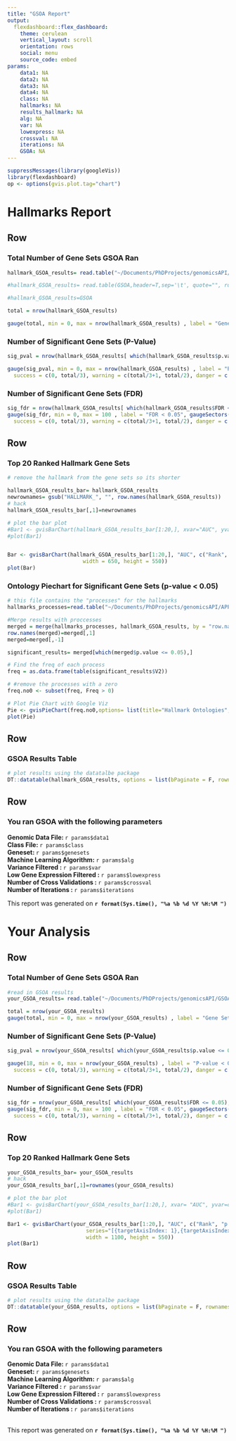 ```yaml
---
title: "GSOA Report"
output: 
  flexdashboard::flex_dashboard:
    theme: cerulean
    vertical_layout: scroll
    orientation: rows
    social: menu
    source_code: embed
params: 
    data1: NA
    data2: NA
    data3: NA
    data4: NA
    class: NA
    hallmarks: NA
    results_hallmark: NA
    alg: NA
    var: NA
    lowexpress: NA
    crossval: NA
    iterations: NA
    GSOA: NA
---
```


```r
suppressMessages(library(googleVis))
library(flexdashboard)
op <- options(gvis.plot.tag="chart")
```

# Hallmarks Report {data-icon="fa-life-ring"}

Row {data-width=300}
-------------------------------------

### Total Number of Gene Sets GSOA Ran
```r

hallmark_GSOA_results= read.table("~/Documents/PhDProjects/genomicsAPI/Results/GSOA_P53_Hallmarks_1000.txt",header=T,sep='\t', quote="", row.names = 1)

#hallmark_GSOA_results= read.table(GSOA,header=T,sep='\t', quote="", row.names = 1)

#hallmark_GSOA_results=GSOA

total = nrow(hallmark_GSOA_results)

gauge(total, min = 0, max = nrow(hallmark_GSOA_results) , label = "Gene Sets" )

```
    
### Number of Significant Gene Sets (P-Value)
    
```r
sig_pval = nrow(hallmark_GSOA_results[ which(hallmark_GSOA_results$p.value <= 0.05),])

gauge(sig_pval, min = 0, max = nrow(hallmark_GSOA_results) , label = "P-value < 0.05", gaugeSectors(
  success = c(0, total/3), warning = c(total/3+1, total/2), danger = c(total/2+1, sig_pval)))

```

### Number of Significant Gene Sets (FDR)

```r
sig_fdr = nrow(hallmark_GSOA_results[ which(hallmark_GSOA_results$FDR <= 0.05),])
gauge(sig_fdr, min = 0, max = 100 , label = "FDR < 0.05", gaugeSectors(
  success = c(0, total/3), warning = c(total/3+1, total/2), danger = c(total/2+1, sig_pval)))
```


Row {data-height=575}
-------------------------------------

### Top 20 Ranked Hallmark Gene Sets

```r

# remove the hallmark from the gene sets so its shorter

hallmark_GSOA_results_bar= hallmark_GSOA_results
newrownames= gsub("HALLMARK_", "", row.names(hallmark_GSOA_results))
# hack
hallmark_GSOA_results_bar[,1]=newrownames

# plot the bar plot
#Bar1 <- gvisBarChart(hallmark_GSOA_results_bar[1:20,], xvar="AUC", yvar=c("Rank", "p.value"), options= list(fontSize=10.5, width = 650, height = 550, title= "Top 20 Gene Sets", legend="right",hAxes="[{title:'Rank', titleTextStyle: {color: 'black', fontSize:14}}]", titleTextStyle="{color:'Black',fontName:'Arial',fontSize:18}",isStacked =  FALSE, chartArea= "{ width: '40%', height: '75%'}" ))
#plot(Bar1)


Bar <- gvisBarChart(hallmark_GSOA_results_bar[1:20,], "AUC", c("Rank", "p.value"),options=list(title= "Top 20 Gene Sets", legend="bottom",series="[{targetAxisIndex: 1},{targetAxisIndex:0}]",hAxis="{title:'P-value',   titleTextStyle:{color:'blue', fontSize:14}}" , titleTextStyle="{color:'Black',fontName:'Arial',fontSize:18}", chartArea= "{ width: '40%', height: '75%'}" ,
                        width = 650, height = 550))
plot(Bar)

```


### Ontology Piechart for Significant Gene Sets (p-value < 0.05)

```r
# this file contains the "processes" for the hallmarks 
hallmarks_processes=read.table("~/Documents/PhDProjects/genomicsAPI/APPS/GSOA-app/doc/Hallmarks_Geneset_Processes.txt", header=F,sep='\t', quote="", row.names = 1)

#Merge results with proccesses
merged = merge(hallmarks_processes, hallmark_GSOA_results, by = "row.names")
row.names(merged)=merged[,1]
merged=merged[,-1]

significant_results= merged[which(merged$p.value <= 0.05),]

# Find the freq of each process
freq = as.data.frame(table(significant_results$V2))

# #remove the processes with a zero
freq.no0 <- subset(freq, Freq > 0) 

# Plot Pie Chart with Google Viz
Pie <- gvisPieChart(freq.no0,options= list(title="Hallmark Ontologies", is3D= F, width=500, height=600, fontSize=15, legend ='left', chartArea= "{left: 10, top: 75, width: '100%', height: '100%'}", titleTextStyle="{color:'Black',fontName:'Arial',fontSize:18}"))
plot(Pie)

```


Row {data-width=300}
-------------------------------------
### GSOA Results Table
```r

# plot results using the datatalbe package
DT::datatable(hallmark_GSOA_results, options = list(bPaginate = F, rownames= T, bFilter= T, bInfo =T, bLengthChange =T))
```


Row {data-width=300}
-------------------------------------

### You ran GSOA with the following parameters 

**Genomic Data File: **  `r params$data1 `         
**Class File: **  `r params$class`  
**Geneset: **  `r params$genesets`  
**Machine Learning Algorithm: **  `r params$alg`  
**Variance Filtered : **  `r params$var`  
**Low Gene Expression Filtered : **   `r params$lowexpress`  
**Number of Cross Validations : **  `r params$crossval`  
**Number of Iterations : ** `r params$iterations`  

<i class="fa fa-calendar"></i>
This report was generated on **`r format(Sys.time(), "%a %b %d %Y %H:%M ")`** 


# Your Analysis {data-icon="fa-user"}

Row {data-width=300}
-------------------------------------

### Total Number of Gene Sets GSOA Ran
```r

#read in GSOA results
your_GSOA_results= read.table("~/Documents/PhDProjects/genomicsAPI/GSOA_testing/GSOA_Test_Files/GSOA_P53_C2.txt",header=T,sep='\t', quote="", row.names = 1)

total = nrow(your_GSOA_results)
gauge(total, min = 0, max = nrow(your_GSOA_results) , label = "Gene Sets" )

```
    
### Number of Significant Gene Sets (P-Value)
    
```r
sig_pval = nrow(your_GSOA_results[ which(your_GSOA_results$p.value <= 0.05),])

gauge(18, min = 0, max = nrow(your_GSOA_results) , label = "P-value < 0.05", gaugeSectors(
  success = c(0, total/3), warning = c(total/3+1, total/2), danger = c(total/2+1, sig_pval)))

```

### Number of Significant Gene Sets (FDR)

```r
sig_fdr = nrow(your_GSOA_results[ which(your_GSOA_results$FDR <= 0.05),])
gauge(sig_fdr, min = 0, max = 100 , label = "FDR < 0.05", gaugeSectors(
  success = c(0, total/3), warning = c(total/3+1, total/2), danger = c(total/2+1, sig_pval)))
```

Row {data-height=575}
-------------------------------------

### Top 20 Ranked Hallmark Gene Sets

```r

your_GSOA_results_bar= your_GSOA_results
# hack
your_GSOA_results_bar[,1]=rownames(your_GSOA_results)

# plot the bar plot
#Bar1 <- gvisBarChart(your_GSOA_results_bar[1:20,], xvar= "AUC", yvar=c("Rank", "p.value"), options= list(fontSize=10.5, width = 1400, height = 550, title= "Top 20 Gene Sets", legend="right",hAxes="[{title:'Rank', titleTextStyle: {color: 'black', fontSize:14}}]", titleTextStyle="{color:'Black',fontName:'Arial',fontSize:18}",isStacked =  FALSE, chartArea= "{ width: '35%', height: '75%'}" ) )
#plot(Bar1)

Bar1 <- gvisBarChart(your_GSOA_results_bar[1:20,], "AUC", c("Rank", "p.value"),options=list(title= "Top 20 Gene Sets",
                         series="[{targetAxisIndex: 1},{targetAxisIndex:0}]",hAxis="{title:'P-value',   titleTextStyle:{color:'blue', fontSize:14}}" , titleTextStyle="{color:'Black',fontName:'Arial',fontSize:18}", chartArea= "{ width: '45%', height: '75%'}",
                         width = 1100, height = 550))
plot(Bar1)

```


Row {data-width=300}
-------------------------------------
### GSOA Results Table
```r

# plot results using the datatalbe package
DT::datatable(your_GSOA_results, options = list(bPaginate = F, rownames= T, bFilter= T, bInfo =T, bLengthChange =T))
```

Row {data-width=300}
-------------------------------------

### You ran GSOA with the following parameters 

 **Genomic Data File: **  `r params$data1 `         
 **Geneset: **  `r params$genesets`  
 **Machine Learning Algorithm: **  `r params$alg`  
 **Variance Filtered : **  `r params$var`  
 **Low Gene Expression Filtered : **   `r params$lowexpress`  
 **Number of Cross Validations : **  `r params$crossval`  
 **Number of Iterations : ** `r params$iterations`  

<br>
<i class="fa fa-calendar"></i>
This report was generated on **`r format(Sys.time(), "%a %b %d %Y %H:%M ")`** 



